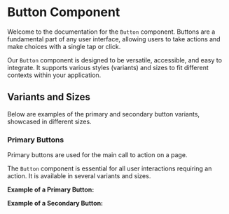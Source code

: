 
<Meta of={ButtonStories} title="Design System/Components/Button" />

# Button Component

Welcome to the documentation for the `Button` component. Buttons are a fundamental part of any user interface,
allowing users to take actions and make choices with a single tap or click.

Our `Button` component is designed to be versatile, accessible, and easy to integrate. It supports various styles (variants) and sizes to fit different contexts within your application.

## Variants and Sizes

Below are examples of the primary and secondary button variants, showcased in different sizes.

### Primary Buttons

Primary buttons are used for the main call to action on a page.

The `Button` component is essential for all user interactions requiring an action.
It is available in several variants and sizes.

**Example of a Primary Button:**

<Canvas>
  <Story of={ButtonStories.Primary} />
</Canvas>

**Example of a Secondary Button:**

<Canvas>
  <Story of={ButtonStories.Secondary} />
</Canvas>

